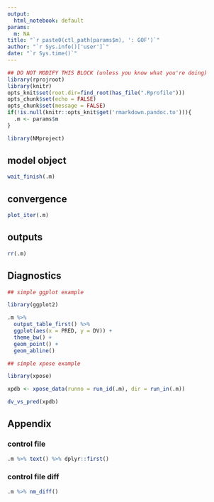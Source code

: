 ```yaml
---
output:
  html_notebook: default
params:
  m: NA
title: "`r paste0(ctl_path(params$m), ': GOF')`"
author: "`r Sys.info()['user']`"
date: "`r Sys.time()`"
---
```


<!-- To run as a notebook: -->
<!--   1. define .m to be your model in your workspace (e.g. .m <- m1) -->
<!--   2. run as normal notebook -->

<!-- To run as a report: -->
<!--   1. Use the nm_render() on your object -->
<!--   (e.g. m1 <- m1 %>% nm_render("path/to/this/report")) -->
<!--   2. see ?nm_render for additional information including results location -->

<!-- To make your own report (this is only a bare template) -->
<!--   1. start with an already run model object (e.g. m1) -->
<!--   2. add code and run as a notebook (see above) to see results -->
<!--   3. when finished, run as a report (see above) to see report -->
<!--   4. use nm_render() to run on other model objects -->


```r
## DO NOT MODIFY THIS BLOCK (unless you know what you're doing)
library(rprojroot)
library(knitr)
opts_knit$set(root.dir=find_root(has_file(".Rprofile")))
opts_chunk$set(echo = FALSE)
opts_chunk$set(message = FALSE)
if(!is.null(knitr::opts_knit$get('rmarkdown.pandoc.to'))){
  .m <- params$m  
}
```

```r
library(NMproject)
```

## model object

```r
wait_finish(.m)
```

## convergence

```r
plot_iter(.m)
```

## outputs

```r
rr(.m)
```

## Diagnostics

```r

## simple ggplot example

library(ggplot2)

.m %>%
  output_table_first() %>%
  ggplot(aes(x = PRED, y = DV)) +
  theme_bw() +
  geom_point() +
  geom_abline()

```

```r

## simple xpose example

library(xpose)

xpdb <- xpose_data(runno = run_id(.m), dir = run_in(.m))

dv_vs_pred(xpdb)

```

## Appendix

### control file

```r
.m %>% text() %>% dplyr::first()
```

### control file diff

```r
.m %>% nm_diff()
```



